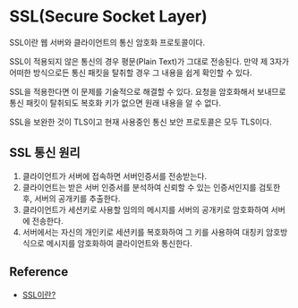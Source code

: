
# SSL(Secure Socket Layer)

SSL이란 웹 서버와 클라이언트의 통신 암호화 프로토콜이다.

SSL이 적용되지 않은 통신의 경우 평문(Plain Text)가 그대로 전송된다.
만약 제 3자가 어떠한 방식으로든 통신 패킷을 탈취할 경우 그 내용을 쉽게 확인할 수 있다.

SSL을 적용한다면 이 문제를 기술적으로 해결할 수 있다. 요청을 암호화해서 보내므로
통신 패킷이 탈취되도 복호화 키가 없으면 원래 내용을 알 수 없다.

SSL을 보완한 것이 TLS이고 현재 사용중인 통신 보안 프로토콜은 모두 TLS이다.

## SSL 통신 원리

1. 클라이언트가 서버에 접속하면 서버인증서를 전송받는다.
2. 클라이언트는 받은 서버 인증서를 분석하여 신뢰할 수 있는 인증서인지를 검토한 후,
   서버의 공개키를 추출한다.
3. 클라이언트가 세션키로 사용할 임의의 메시지를 서버의 공개키로 암호화하여 서버에
전송한다.
4. 서버에서는 자신의 개인키로 세션키를 복호화하여 그 키를 사용하여 대칭키 암호방식으로
메시지를 암호화하여 클라이언트와 통신한다.

## Reference

- [SSL이란?](https://blog.itcode.dev/posts/2021/08/18/about-ssl)